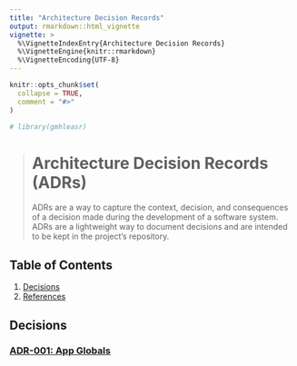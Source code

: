 ```yaml
---
title: "Architecture Decision Records"
output: rmarkdown::html_vignette
vignette: >
  %\VignetteIndexEntry{Architecture Decision Records}
  %\VignetteEngine{knitr::rmarkdown}
  %\VignetteEncoding{UTF-8}
---
```


```r
knitr::opts_chunk$set(
  collapse = TRUE,
  comment = "#>"
)
```

```r
# library(gmhleasr)
```

> Architecture Decision Records (ADRs)
> =====================================
> ADRs are a way to capture the context, decision, and consequences of a decision made during the development of a software system. ADRs are a lightweight way to document decisions and are intended to be kept in the project's repository.

## Table of Contents

1. [Decisions](#decisions)
2. [References](#references)

## Decisions

### [ADR-001: App Globals](decisions/adr-001-app-globals.md)
